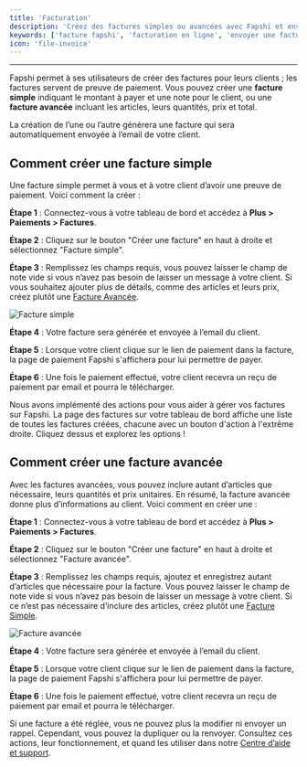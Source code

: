 ---
title: 'Facturation'
description: 'Créez des factures simples ou avancées avec Fapshi et envoyez-les à vos clients par e-mail. Encaissez les paiements en ligne et suivez l’état de vos factures.'
keywords: ['facture fapshi', 'facturation en ligne', 'envoyer une facture', 'facture simple', 'facture avancée', 'paiement par facture', 'tableau de bord fapshi']
icon: 'file-invoice'
---

---

Fapshi permet à ses utilisateurs de créer des factures pour leurs clients ; les factures servent de preuve de paiement. Vous pouvez créer une **facture simple** indiquant le montant à payer et une note pour le client, ou une **facture avancée** incluant les articles, leurs quantités, prix et total.

La création de l’une ou l’autre générera une facture qui sera automatiquement envoyée à l’email de votre client.

## Comment créer une facture simple

Une facture simple permet à vous et à votre client d’avoir une preuve de paiement. Voici comment la créer :

**Étape 1** : Connectez-vous à votre tableau de bord et accédez à **Plus > Paiements > Factures**.

**Étape 2** : Cliquez sur le bouton "Créer une facture" en haut à droite et sélectionnez "Facture simple".

**Étape 3** : Remplissez les champs requis, vous pouvez laisser le champ de note vide si vous n’avez pas besoin de laisser un message à votre client. Si vous souhaitez ajouter plus de détails, comme des articles et leurs prix, créez plutôt une [Facture Avancée](#comment-créer-une-facture-avancée).

![Facture simple](/images/invoicing/simple-invoice.png)

**Étape 4** : Votre facture sera générée et envoyée à l’email du client.

**Étape 5** : Lorsque votre client clique sur le lien de paiement dans la facture, la page de paiement Fapshi s'affichera pour lui permettre de payer.

**Étape 6** : Une fois le paiement effectué, votre client recevra un reçu de paiement par email et pourra le télécharger.

<Tip>Nous avons implémenté des actions pour vous aider à gérer vos factures sur Fapshi. La page des factures sur votre tableau de bord affiche une liste de toutes les factures créées, chacune avec un bouton d'action à l'extrême droite. Cliquez dessus et explorez les options !</Tip>

## Comment créer une facture avancée

Avec les factures avancées, vous pouvez inclure autant d’articles que nécessaire, leurs quantités et prix unitaires. En résumé, la facture avancée donne plus d’informations au client. Voici comment en créer une :

**Étape 1** : Connectez-vous à votre tableau de bord et accédez à **Plus > Paiements > Factures**.

**Étape 2** : Cliquez sur le bouton "Créer une facture" en haut à droite et sélectionnez "Facture avancée".

**Étape 3** : Remplissez les champs requis, ajoutez et enregistrez autant d’articles que nécessaire pour la facture. Vous pouvez laisser le champ de note vide si vous n’avez pas besoin de laisser un message à votre client. Si ce n’est pas nécessaire d’inclure des articles, créez plutôt une [Facture Simple](#comment-créer-une-facture-simple).

![Facture avancée](/images/invoicing/advanced-invoice.png)

**Étape 4** : Votre facture sera générée et envoyée à l’email du client.

**Étape 5** : Lorsque votre client clique sur le lien de paiement dans la facture, la page de paiement Fapshi s'affichera pour lui permettre de payer.

**Étape 6** : Une fois le paiement effectué, votre client recevra un reçu de paiement par email et pourra le télécharger.

<Tip>Si une facture a été réglée, vous ne pouvez plus la modifier ni envoyer un rappel. Cependant, vous pouvez la dupliquer ou la renvoyer. Consultez ces actions, leur fonctionnement, et quand les utiliser dans notre [Centre d’aide et support](https://fapshi.com/fr/aide-et-support).</Tip>
